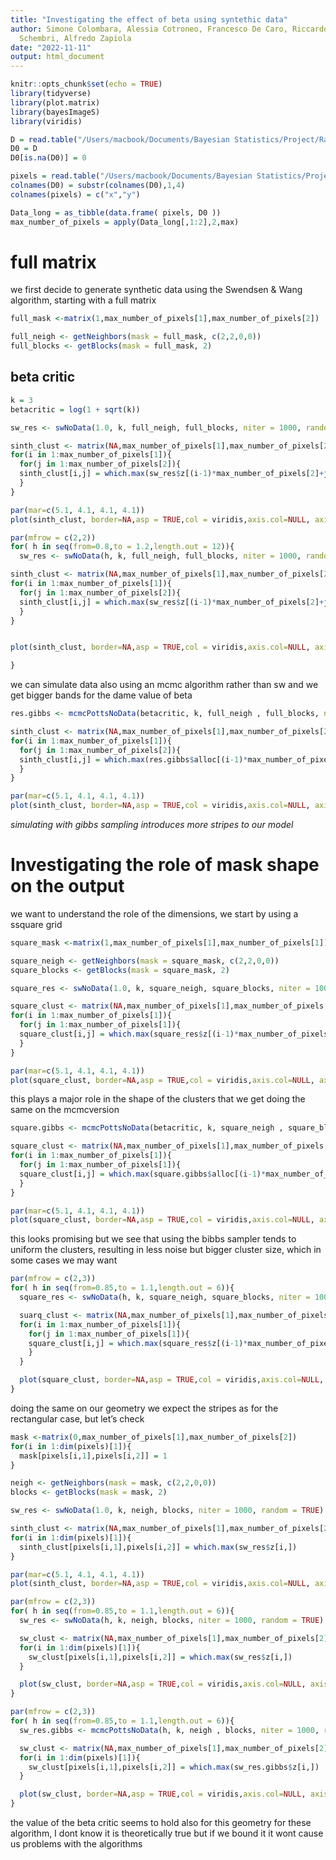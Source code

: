 ```yaml
---
title: "Investigating the effect of beta using syntethic data"
author: Simone Colombara, Alessia Cotroneo, Francesco De Caro, Riccardo Morandi, Chiara
  Schembri, Alfredo Zapiola
date: "2022-11-11"
output: html_document
---
```


```r
knitr::opts_chunk$set(echo = TRUE)
library(tidyverse)
library(plot.matrix)
library(bayesImageS)
library(viridis)

```



```r
D = read.table("/Users/macbook/Documents/Bayesian Statistics/Project/Raw_data/LIPIDI/78 variabili/101_lipidi-PreProcessed-IM-Step1-Step2-Step4-Step5-101.txt")
D0 = D
D0[is.na(D0)] = 0

pixels = read.table("/Users/macbook/Documents/Bayesian Statistics/Project/Raw_data/LIPIDI/78 variabili/101_lipidi-PreProcessed-XYCoordinates-Step1-Step2-Step4-Step5-101.txt")
colnames(D0) = substr(colnames(D0),1,4)
colnames(pixels) = c("x","y")

Data_long = as_tibble(data.frame( pixels, D0 ))
max_number_of_pixels = apply(Data_long[,1:2],2,max)
```

# full matrix

we first decide to generate synthetic data using the Swendsen & Wang algorithm, starting with a full matrix

```r
full_mask <-matrix(1,max_number_of_pixels[1],max_number_of_pixels[2])

full_neigh <- getNeighbors(mask = full_mask, c(2,2,0,0))
full_blocks <- getBlocks(mask = full_mask, 2)

```

## beta critic 

```r
k = 3
betacritic = log(1 + sqrt(k))

sw_res <- swNoData(1.0, k, full_neigh, full_blocks, niter = 1000, random = TRUE)

sinth_clust <- matrix(NA,max_number_of_pixels[1],max_number_of_pixels[2])
for(i in 1:max_number_of_pixels[1]){
  for(j in 1:max_number_of_pixels[2]){
  sinth_clust[i,j] = which.max(sw_res$z[(i-1)*max_number_of_pixels[2]+j,])
  }
}

par(mar=c(5.1, 4.1, 4.1, 4.1))
plot(sinth_clust, border=NA,asp = TRUE,col = viridis,axis.col=NULL, axis.row=NULL, xlab='', ylab='',key = NULL)

```

```r
par(mfrow = c(2,2))
for( h in seq(from=0.8,to = 1.2,length.out = 12)){
  sw_res <- swNoData(h, k, full_neigh, full_blocks, niter = 1000, random = TRUE)

sinth_clust <- matrix(NA,max_number_of_pixels[1],max_number_of_pixels[2])
for(i in 1:max_number_of_pixels[1]){
  for(j in 1:max_number_of_pixels[2]){
  sinth_clust[i,j] = which.max(sw_res$z[(i-1)*max_number_of_pixels[2]+j,])
  }
}


plot(sinth_clust, border=NA,asp = TRUE,col = viridis,axis.col=NULL, axis.row=NULL, xlab='', ylab='',key = NULL,main=paste0("beta = ",h))

}

```
we can simulate data also using an mcmc algorithm rather than sw and we get bigger bands for the dame value of beta

```r
res.gibbs <- mcmcPottsNoData(betacritic, k, full_neigh , full_blocks, niter = 1000, random = TRUE)

sinth_clust <- matrix(NA,max_number_of_pixels[1],max_number_of_pixels[2])
for(i in 1:max_number_of_pixels[1]){
  for(j in 1:max_number_of_pixels[2]){
  sinth_clust[i,j] = which.max(res.gibbs$alloc[(i-1)*max_number_of_pixels[2]+j,])
  }
}

par(mar=c(5.1, 4.1, 4.1, 4.1))
plot(sinth_clust, border=NA,asp = TRUE,col = viridis,axis.col=NULL, axis.row=NULL, xlab='', ylab='',key = NULL,main=paste0("beta = ",betacritic))

```
*simulating with gibbs sampling introduces more stripes to our model*

# Investigating the role of mask shape on the output

we want to understand the role of the dimensions, we start by using a ssquare grid

```r
square_mask <-matrix(1,max_number_of_pixels[1],max_number_of_pixels[1])

square_neigh <- getNeighbors(mask = square_mask, c(2,2,0,0))
square_blocks <- getBlocks(mask = square_mask, 2)

```

```r
square_res <- swNoData(1.0, k, square_neigh, square_blocks, niter = 1000, random = TRUE)

square_clust <- matrix(NA,max_number_of_pixels[1],max_number_of_pixels[1])
for(i in 1:max_number_of_pixels[1]){
  for(j in 1:max_number_of_pixels[1]){
  square_clust[i,j] = which.max(square_res$z[(i-1)*max_number_of_pixels[1]+j,])
  }
}

par(mar=c(5.1, 4.1, 4.1, 4.1))
plot(square_clust, border=NA,asp = TRUE,col = viridis,axis.col=NULL, axis.row=NULL, xlab='', ylab='',key = NULL)

```

this plays a major role in the shape of the clusters that we get
doing the same on the mcmcversion

```r
square.gibbs <- mcmcPottsNoData(betacritic, k, square_neigh , square_blocks, niter = 1000, random = TRUE)

square_clust <- matrix(NA,max_number_of_pixels[1],max_number_of_pixels[1])
for(i in 1:max_number_of_pixels[1]){
  for(j in 1:max_number_of_pixels[1]){
  square_clust[i,j] = which.max(square.gibbs$alloc[(i-1)*max_number_of_pixels[1]+j,])
  }
}

par(mar=c(5.1, 4.1, 4.1, 4.1))
plot(square_clust, border=NA,asp = TRUE,col = viridis,axis.col=NULL, axis.row=NULL, xlab='', ylab='',key = NULL,main=paste0("beta = ",betacritic))


```

this looks promising but we see that using the bibbs sampler tends to uniform the clusters, resulting in less noise but bigger cluster size, which in some cases we may want

```r

par(mfrow = c(2,3))
for( h in seq(from=0.85,to = 1.1,length.out = 6)){
  square_res <- swNoData(h, k, square_neigh, square_blocks, niter = 1000, random = TRUE)

  suarq_clust <- matrix(NA,max_number_of_pixels[1],max_number_of_pixels[1])
  for(i in 1:max_number_of_pixels[1]){
    for(j in 1:max_number_of_pixels[1]){
    square_clust[i,j] = which.max(square_res$z[(i-1)*max_number_of_pixels[1]+j,])
    }
  }

  plot(square_clust, border=NA,asp = TRUE,col = viridis,axis.col=NULL, axis.row=NULL, xlab='', ylab='',key = NULL,main=paste0("beta = ",h))
}

```

doing the same on our geometry we expect the stripes as for the rectangular case, but let's check

```r
mask <-matrix(0,max_number_of_pixels[1],max_number_of_pixels[2])
for(i in 1:dim(pixels)[1]){
  mask[pixels[i,1],pixels[i,2]] = 1
}

neigh <- getNeighbors(mask = mask, c(2,2,0,0))
blocks <- getBlocks(mask = mask, 2)
```

```r
sw_res <- swNoData(1.0, k, neigh, blocks, niter = 1000, random = TRUE)

sinth_clust <- matrix(NA,max_number_of_pixels[1],max_number_of_pixels[2])
for(i in 1:dim(pixels)[1]){
  sinth_clust[pixels[i,1],pixels[i,2]] = which.max(sw_res$z[i,])
}

par(mar=c(5.1, 4.1, 4.1, 4.1))
plot(sinth_clust, border=NA,asp = TRUE,col = viridis,axis.col=NULL, axis.row=NULL, xlab='', ylab='',key = NULL)

```


```r
par(mfrow = c(2,3))
for( h in seq(from=0.85,to = 1.1,length.out = 6)){
  sw_res <- swNoData(h, k, neigh, blocks, niter = 1000, random = TRUE)

  sw_clust <- matrix(NA,max_number_of_pixels[1],max_number_of_pixels[2])
  for(i in 1:dim(pixels)[1]){
    sw_clust[pixels[i,1],pixels[i,2]] = which.max(sw_res$z[i,])
  }

  plot(sw_clust, border=NA,asp = TRUE,col = viridis,axis.col=NULL, axis.row=NULL, xlab='', ylab='',key = NULL,main=paste0("beta = ",h))
}
```

```r
par(mfrow = c(2,3))
for( h in seq(from=0.85,to = 1.1,length.out = 6)){
  sw_res.gibbs <- mcmcPottsNoData(h, k, neigh , blocks, niter = 1000, random = TRUE)

  sw_clust <- matrix(NA,max_number_of_pixels[1],max_number_of_pixels[2])
  for(i in 1:dim(pixels)[1]){
    sw_clust[pixels[i,1],pixels[i,2]] = which.max(sw_res.gibbs$z[i,])
  }

  plot(sw_clust, border=NA,asp = TRUE,col = viridis,axis.col=NULL, axis.row=NULL, xlab='', ylab='',key = NULL,main=paste0("beta = ",h))
}
```

the value of the beta critic seems to hold also for this geometry for these algorithm, I dont know it is theoretically true but if we bound it it wont cause us problems with the algorithms

